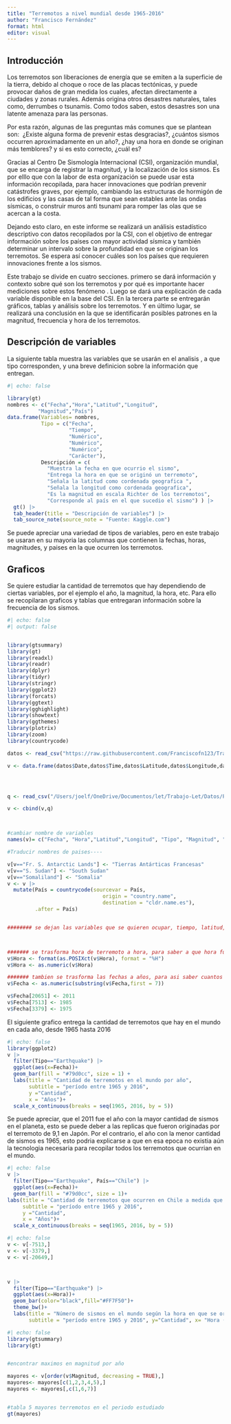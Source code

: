 ```yaml
---
title: "Terremotos a nivel mundial desde 1965-2016"
author: "Francisco Fernández"
format: html
editor: visual
---
```


## Introducción 

Los terremotos son liberaciones de energía que se emiten a la superficie de la tierra, debido al choque o roce de las placas tectónicas, y puede provocar daños de gran medida los cuales, afectan directamente a ciudades y zonas rurales. Además origina otros desastres naturales, tales como, derrumbes o tsunamis. Como todos saben, estos desastres son una latente amenaza para las personas.

Por esta razón, algunas de las preguntas más comunes que se plantean son:  ¿Existe alguna forma de prevenir estas desgracias?, ¿cuántos sismos occurren aproximadamente en un año?, ¿hay una hora en donde se originan más temblores? y si es esto correcto, ¿cuál es?

Gracias al Centro De Sismología Internacional (CSI), organización mundial, que se encarga de registrar la magnitud, y la localización de los sismos. Es por elllo que con la labor de esta organización se puede usar esta información recopilada, para hacer innovaciones que podrían prevenir catástrofes graves, por ejemplo, cambiando las estructuras de hormigón de los edificios y las casas de tal forma que sean estables ante las ondas sísmicas, o construir muros anti tsunami para romper las olas que se acercan a la costa.

Dejando esto claro, en este informe se realizará un análisis estadístico descriptivo con datos recopilados por la CSI, con el objetivo de entregar información sobre los países con mayor actividad sísmica y también determinar un intervalo sobre la profundidad en que se originan los terremotos. Se espera así conocer cuáles son los países que requieren innovaciones frente a los sismos.

Este trabajo se divide en cuatro secciones. primero se dará información y contexto sobre qué son los terremotos y por qué es importante hacer mediciones sobre estos fenómeno . Luego se dará una explicación de cada variable disponible en la base del CSI. En la tercera parte se entregarán gráficos, tablas y análisis sobre los terremotos. Y en último lugar, se realizará una conclusión en la que se identificarán posibles patrones en la magnitud, frecuencia y hora de los terremotos.

## Descripción de variables

La siguiente tabla muestra las variables que se usarán en el analisis , a que tipo corresponden, y una breve definicion sobre la información que entregan.

```r
#| echo: false

library(gt)
nombres <- c("Fecha","Hora","Latitud","Longitud",
          "Magnitud","País") 
data.frame(Variables= nombres, 
           Tipo = c("Fecha",
                    "Tiempo",
                    "Numérico",
                    "Numérico",
                    "Numérico",
                    "Carácter"),
           Descripción = c(
             "Muestra la fecha en que ocurrio el sismo",
             "Entrega la hora en que se originó un terremoto",
             "Señala la latitud como cordenada geografica ",
             "Señala la longitud como cordenada geografica",
             "Es la magnitud en escala Richter de los terremotos",
             "Corresponde al país en el que sucedio el sismo") ) |> 
  gt() |> 
  tab_header(title = "Descripción de variables") |> 
  tab_source_note(source_note = "Fuente: Kaggle.com")
```

Se puede apreciar una variedad de tipos de variables, pero en este trabajo se usaran en su mayoria las columnas que contienen la fechas, horas, magnitudes, y paises en la que ocurren los terremotos.

## Graficos

Se quiere estudiar la cantidad de terremotos que hay dependiendo de ciertas variables, por el ejemplo el año, la magnitud, la hora, etc. Para ello se recopilaran graficos y tablas que entregaran información sobre la frecuencia de los sismos.

```r
#| echo: false
#| output: false


library(gtsummary)
library(gt)
library(readxl)
library(readr)
library(dplyr)        
library(tidyr)        
library(stringr) 
library(ggplot2)
library(forcats)
library(ggtext)  
library(gghighlight) 
library(showtext)
library(ggthemes)
library(plotrix)
library(zoom)
library(countrycode)

datos <- read_csv("https://raw.githubusercontent.com/Franciscofn123/Trabajo-Let/main/Datos/terremotos_sin_procesar.csv", show_col_types = FALSE)

v <- data.frame(datos$Date,datos$Time,datos$Latitude,datos$Longitude,datos$Type,datos$Magnitude)




q <- read_csv("/Users/joelf/OneDrive/Documentos/let/Trabajo-Let/Datos/País.csv",show_col_types = FALSE) 

v <- cbind(v,q)



#cambiar nombre de variables
names(v)= c("Fecha", "Hora","Latitud","Longitud", "Tipo", "Magnitud", "País")

#Traducir nombres de paises----

v[v=="Fr. S. Antarctic Lands"] <- "Tierras Antárticas Francesas"
v[v=="S. Sudan"] <- "South Sudan"
v[v=="Somaliland"] <- "Somalia"
v <- v |> 
  mutate(País = countrycode(sourcevar = País,
                               origin = "country.name",
                               destination = "cldr.name.es"),
         .after = País) 


######## se dejan las variables que se quieren ocupar, tiempo, latitud, longitud, magnitud, tipo y pais de origen



####### se trasforma hora de terremoto a hora, para saber a que hora fue (como funcion parte entera)
v$Hora <- format(as.POSIXct(v$Hora), format = "%H")
v$Hora <- as.numeric(v$Hora)

####### tambien se trasforma las fechas a años, para asi saber cuantos terremotos hay a medida que pasa el tiempo
v$Fecha <- as.numeric(substring(v$Fecha,first = 7))

v$Fecha[20651] <- 2011
v$Fecha[7513] <- 1985 
v$Fecha[3379] <- 1975

```

El siguiente grafico entrega la cantidad de terremotos que hay en el mundo en cada año, desde 1965 hasta 2016

```r
#| echo: false
library(ggplot2)
v |> 
  filter(Tipo=="Earthquake") |> 
  ggplot(aes(x=Fecha))+
  geom_bar(fill = "#79d0cc", size = 1) +
  labs(title = "Cantidad de terremotos en el mundo por año",
       subtitle = "período entre 1965 y 2016",
       y ="Cantidad",
       x = "Años")+
  scale_x_continuous(breaks = seq(1965, 2016, by = 5))

```

Se puede apreciar, que el 2011 fue el año con la mayor cantidad de sismos en el planeta, esto se puede deber a las replicas que fueron originadas por el terremoto de 9,1 en Japón. Por el contrario, el año con la menor cantidad de sismos es 1965, esto podria explicarse a que en esa epoca no existia aún la tecnologia necesaria para recopilar todos los terremotos que ocurrian en el mundo.

```r
#| echo: false
v |> 
  filter(Tipo=="Earthquake", País=="Chile") |> 
  ggplot(aes(x=Fecha))+
  geom_bar(fill = "#79d0cc", size = 1)+ 
labs(title = "Cantidad de terremotos que ocurren en Chile a medida que pasa el tiempo",
     subtitle = "período entre 1965 y 2016",
     y ="Cantidad",
     x = "Años")+
  scale_x_continuous(breaks = seq(1965, 2016, by = 5))

```

```r
#| echo: false
v <- v[-7513,]
v <- v[-3379,]
v <- v[-20649,]



v |> 
  filter(Tipo=="Earthquake") |> 
  ggplot(aes(x=Hora))+
  geom_bar(color="black",fill="#FF7F50")+
  theme_bw()+
  labs(title = "Número de sismos en el mundo según la hora en que se origina",
       subtitle = "período entre 1965 y 2016", y="Cantidad", x= "Hora (0-24)")
```

```r
#| echo: false
library(gtsummary)
library(gt)


#encontrar maximos en magnitud por año

mayores <- v[order(v$Magnitud, decreasing = TRUE),]
mayores<- mayores[c(1,2,3,4,5),]
mayores <- mayores[,c(1,6,7)]


#tabla 5 mayores terremotos en el periodo estudiado
gt(mayores)
```
